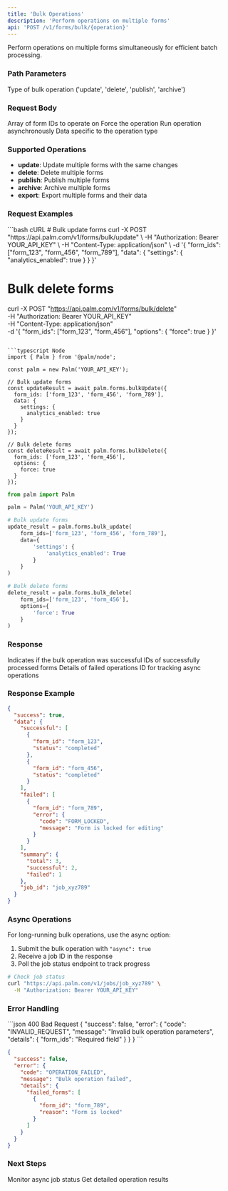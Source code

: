```yaml
---
title: 'Bulk Operations'
description: 'Perform operations on multiple forms'
api: 'POST /v1/forms/bulk/{operation}'
---
```


Perform operations on multiple forms simultaneously for efficient batch processing.

### Path Parameters

<ParamField path="operation" type="string" required>
  Type of bulk operation ('update', 'delete', 'publish', 'archive')
</ParamField>

### Request Body

<ParamField body="form_ids" type="array" required>
  Array of form IDs to operate on
</ParamField>

<ParamField body="options" type="object">
  <Expandable title="Operation options">
    <ParamField body="force" type="boolean">
      Force the operation
    </ParamField>
    <ParamField body="async" type="boolean">
      Run operation asynchronously
    </ParamField>
  </Expandable>
</ParamField>

<ParamField body="data" type="object">
  Data specific to the operation type
</ParamField>

### Supported Operations

- **update**: Update multiple forms with the same changes
- **delete**: Delete multiple forms
- **publish**: Publish multiple forms
- **archive**: Archive multiple forms
- **export**: Export multiple forms and their data

### Request Examples

<CodeGroup>
```bash cURL
# Bulk update forms
curl -X POST "https://api.palm.com/v1/forms/bulk/update" \
  -H "Authorization: Bearer YOUR_API_KEY" \
  -H "Content-Type: application/json" \
  -d '{
    "form_ids": ["form_123", "form_456", "form_789"],
    "data": {
      "settings": {
        "analytics_enabled": true
      }
    }
  }'

# Bulk delete forms
curl -X POST "https://api.palm.com/v1/forms/bulk/delete" \
  -H "Authorization: Bearer YOUR_API_KEY" \
  -H "Content-Type: application/json" \
  -d '{
    "form_ids": ["form_123", "form_456"],
    "options": {
      "force": true
    }
  }'
```

```typescript Node
import { Palm } from '@palm/node';

const palm = new Palm('YOUR_API_KEY');

// Bulk update forms
const updateResult = await palm.forms.bulkUpdate({
  form_ids: ['form_123', 'form_456', 'form_789'],
  data: {
    settings: {
      analytics_enabled: true
    }
  }
});

// Bulk delete forms
const deleteResult = await palm.forms.bulkDelete({
  form_ids: ['form_123', 'form_456'],
  options: {
    force: true
  }
});
```

```python Python
from palm import Palm

palm = Palm('YOUR_API_KEY')

# Bulk update forms
update_result = palm.forms.bulk_update(
    form_ids=['form_123', 'form_456', 'form_789'],
    data={
        'settings': {
            'analytics_enabled': True
        }
    }
)

# Bulk delete forms
delete_result = palm.forms.bulk_delete(
    form_ids=['form_123', 'form_456'],
    options={
        'force': True
    }
)
```
</CodeGroup>

### Response

<ResponseField name="success" type="boolean">
  Indicates if the bulk operation was successful
</ResponseField>

<ResponseField name="data" type="object">
  <Expandable title="Operation results">
    <ResponseField name="successful" type="array">
      IDs of successfully processed forms
    </ResponseField>
    <ResponseField name="failed" type="array">
      Details of failed operations
    </ResponseField>
    <ResponseField name="job_id" type="string">
      ID for tracking async operations
    </ResponseField>
  </Expandable>
</ResponseField>

### Response Example

```json
{
  "success": true,
  "data": {
    "successful": [
      {
        "form_id": "form_123",
        "status": "completed"
      },
      {
        "form_id": "form_456",
        "status": "completed"
      }
    ],
    "failed": [
      {
        "form_id": "form_789",
        "error": {
          "code": "FORM_LOCKED",
          "message": "Form is locked for editing"
        }
      }
    ],
    "summary": {
      "total": 3,
      "successful": 2,
      "failed": 1
    },
    "job_id": "job_xyz789"
  }
}
```

### Async Operations

For long-running bulk operations, use the async option:

1. Submit the bulk operation with `"async": true`
2. Receive a job ID in the response
3. Poll the job status endpoint to track progress

```bash
# Check job status
curl "https://api.palm.com/v1/jobs/job_xyz789" \
  -H "Authorization: Bearer YOUR_API_KEY"
```

### Error Handling

<CodeGroup>
```json 400 Bad Request
{
  "success": false,
  "error": {
    "code": "INVALID_REQUEST",
    "message": "Invalid bulk operation parameters",
    "details": {
      "form_ids": "Required field"
    }
  }
}
```

```json 422 Unprocessable Entity
{
  "success": false,
  "error": {
    "code": "OPERATION_FAILED",
    "message": "Bulk operation failed",
    "details": {
      "failed_forms": [
        {
          "form_id": "form_789",
          "reason": "Form is locked"
        }
      ]
    }
  }
}
```
</CodeGroup>

### Next Steps

<Card title="Track Jobs" icon="clock" href="/api-reference/jobs/status">
  Monitor async job status
</Card>

<Card title="View Results" icon="list" href="/api-reference/jobs/results">
  Get detailed operation results
</Card>